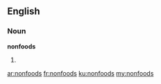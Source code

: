 ==English==

===Noun===
'''nonfoods'''

# {{plural of|[[nonfood]]}}

[[ar:nonfoods]]
[[fr:nonfoods]]
[[ku:nonfoods]]
[[my:nonfoods]]